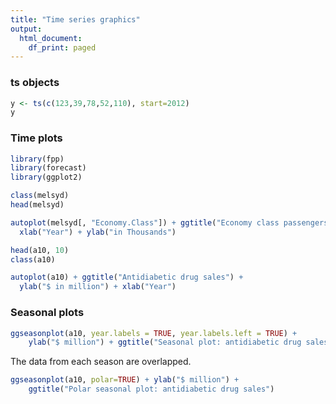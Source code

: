```yaml
---
title: "Time series graphics"
output:
  html_document:
    df_print: paged
---
```


### ts objects
```r
y <- ts(c(123,39,78,52,110), start=2012)
y
```

### Time plots
```r
library(fpp)
library(forecast)
library(ggplot2)

class(melsyd)
head(melsyd)

autoplot(melsyd[, "Economy.Class"]) + ggtitle("Economy class passengers: Melbourne-Sydney") +
  xlab("Year") + ylab("in Thousands")
```


```r
head(a10, 10)
class(a10)

autoplot(a10) + ggtitle("Antidiabetic drug sales") +
  ylab("$ in million") + xlab("Year")
```

### Seasonal plots
```r
ggseasonplot(a10, year.labels = TRUE, year.labels.left = TRUE) + 
    ylab("$ million") + ggtitle("Seasonal plot: antidiabetic drug sales")
```

The data from each season are overlapped.


```r
ggseasonplot(a10, polar=TRUE) + ylab("$ million") + 
    ggtitle("Polar seasonal plot: antidiabetic drug sales")
```



```r

```



```r

```